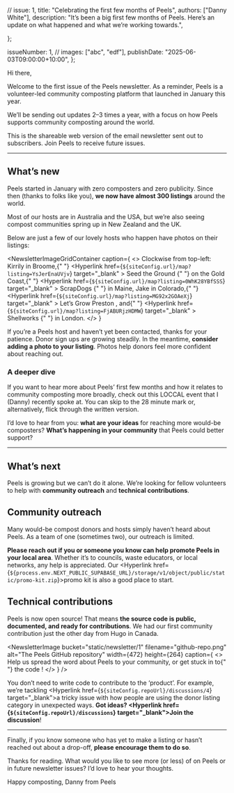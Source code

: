 

  // issue: 1,
  title: "Celebrating the first few months of Peels",
  authors: ["Danny White"],
  description:
    "It’s been a big first few months of Peels. Here’s an update on what happened and what we’re working towards.",

};

  issueNumber: 1,
  // images: ["abc", "edf"],
  publishDate: "2025-06-03T09:00:00+10:00",
};

Hi there,

Welcome to the first issue of the Peels newsletter. As a reminder, <Hyperlink href={siteConfig.url}>Peels</Hyperlink> is a volunteer-led community
composting platform that launched in January this year.

We’ll be sending out updates 2–3 times a year, with a focus on how Peels supports community composting around the world.

<NewsletterAside title="About this email">
  This is the shareable web version of the email newsletter sent out to
  subscribers. <Hyperlink href={siteConfig.url}>Join Peels</Hyperlink> to
  receive future issues.
</NewsletterAside>

---

## What’s new

Peels started in January with zero composters and zero publicity. Since then (thanks to folks like you), **we now have almost 300 listings** around the world.

<NewsletterImage
  bucket="static/newsletter/1"
  filename="peels-map.jpg"
  alt="A map showing all the Peels host pins around the world"
  width={944}
  height={232}
  caption="A world map of Peels hosts, including far-flung places like Portugal, Hawaii, Alaska, Peru, Hungary, and Argentina."
/>

Most of our hosts are in Australia and the USA, but we’re also seeing
compost communities spring up in New Zealand and the UK.

Below are just a few of our lovely hosts who happen have photos on their listings:

<NewsletterImageGridContainer
  caption={
    <>
      Clockwise from top-left: Kirrily in Broome,{" "}
      <Hyperlink
        href={`${siteConfig.url}/map?listing=YsJerEnaUVjv`}
        target="_blank"
      >
        Seed the Ground
      </Hyperlink>{" "}
      on the Gold Coast,{" "}
      <Hyperlink
        href={`${siteConfig.url}/map?listing=0WhK28YBfSSS`}
        target="_blank"
      >
        ScrapDogs
      </Hyperlink>{" "}
      in Maine, Jake in Colorado,{" "}
      <Hyperlink
        href={`${siteConfig.url}/map?listing=MG92x2GOAeXj`}
        target="_blank"
      >
        Let’s Grow Preston
      </Hyperlink>
      , and{" "}
      <Hyperlink
        href={`${siteConfig.url}/map?listing=FjABURjzHDMW`}
        target="_blank"
      >
        Shellworks
      </Hyperlink>{" "}
      in London.
    </>
  }
>
  <NewsletterImage
    bucket="static/newsletter/1"
    filename="kirrily.jpg"
    alt="A woman holding a pumpkin in her garden"
    width={944}
    height={148}
  />
  <NewsletterImage
    bucket="static/newsletter/1"
    filename="seed-the-ground.jpg"
    alt="Two women in front of a compost collection point"
    width={944}
    height={148}
  />
  <NewsletterImage
    bucket="static/newsletter/1"
    filename="shellworks.jpg"
    alt="A light-industrial building with 'Shellworks' signage"
    width={944}
    height={148}
  />
  <NewsletterImage
    bucket="static/newsletter/1"
    filename="scrapdogs.jpg"
    alt="A woman at a compost information stall"
    width={944}
    height={148}
  />
  <NewsletterImage
    bucket="static/newsletter/1"
    filename="lets-grow-preston.jpg"
    alt="Two people happily turning a compost pile"
    width={944}
    height={148}
  />
  <NewsletterImage
    bucket="static/newsletter/1"
    filename="jake.jpg"
    alt="A thriving vegetable garden with compost bays at the back"
    width={944}
    height={148}
  />
</NewsletterImageGridContainer>

If you’re a Peels host and haven’t yet been contacted, thanks for your patience. Donor sign ups are growing steadily. In the meantime, **consider adding a photo to your listing**. Photos help donors feel more confident about reaching out.

### A deeper dive

If you want to hear more about Peels’ first few months and how it relates to community composting more broadly, check out <Hyperlink href="https://loccal.org/2025/05/06/the-loccal-loop-icaw-edition-may-2025-newsletter/" target="_blank">
this LOCCAL event</Hyperlink> that I (Danny) recently spoke at. You can skip to the 28 minute mark or, alternatively, flick through <Hyperlink href="https://loccal.org/2025/05/21/putting-community-composting-on-the-map-with-peels/" target="_blank">the written version</Hyperlink>.

I’d love to hear from you: **what are your ideas** for reaching more would-be composters? **What’s happening in your community** that Peels could better support?

---

## What’s next

Peels is growing but we can’t do it alone. We’re looking for fellow volunteers to help with **community outreach** and **technical contributions**.

## Community outreach

Many would-be compost donors and hosts simply haven’t heard about Peels. As a team of one (sometimes two), our outreach is limited.

**Please <EncodedEmailHyperlink address={siteConfig.email.dw}>reach out</EncodedEmailHyperlink> if you or someone you know can help promote Peels in your local area**. Whether it’s to councils, waste educators, or local networks, any help is appreciated. Our <Hyperlink href={`${process.env.NEXT_PUBLIC_SUPABASE_URL}/storage/v1/object/public/static/promo-kit.zip`}>promo kit</Hyperlink> is also a good place to start.

## Technical contributions

Peels is now open source! That means **the <Hyperlink href={siteConfig.repoUrl} target="_blank">source code is public</Hyperlink>, documented, and ready for contributions**. We had our first community contribution just the other day from Hugo in Canada.

<NewsletterImage
  bucket="static/newsletter/1"
  filename="github-repo.png"
  alt="The Peels GitHub repository"
  width={472}
  height={264}
  caption={
    <>
      Help us spread the word about Peels to your community, or get stuck in to{" "}
      <Hyperlink href={siteConfig.repoUrl} target="_blank">
        the code
      </Hyperlink>
      !
    </>
  }
/>

You don’t need to write code to contribute to the ‘product’. For example, we’re tackling <Hyperlink href={`${siteConfig.repoUrl}/discussions/4`} target="\_blank">a tricky issue</Hyperlink> with how people are using the donor listing category in unexpected ways. **Got ideas? <Hyperlink href={`${siteConfig.repoUrl}/discussions`} target="\_blank">Join the discussion</Hyperlink>**!

---

Finally, if you know someone who has yet to make a listing or hasn’t reached out about a drop-off, **please encourage them to do so**.

Thanks for reading. What would you like to see more (or less) of on Peels or in future newsletter issues? I’d love to hear your thoughts.

Happy composting,
Danny from Peels
